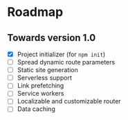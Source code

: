 
<Helmet title="Roadmap - Rakkas" />

# Roadmap

## Towards version 1.0

- [x] Project initializer (for `npm init`)
- [ ] Spread dynamic route parameters
- [ ] Static site generation
- [ ] Serverless support
- [ ] Link prefetching
- [ ] Service workers
- [ ] Localizable and customizable router
- [ ] Data caching
